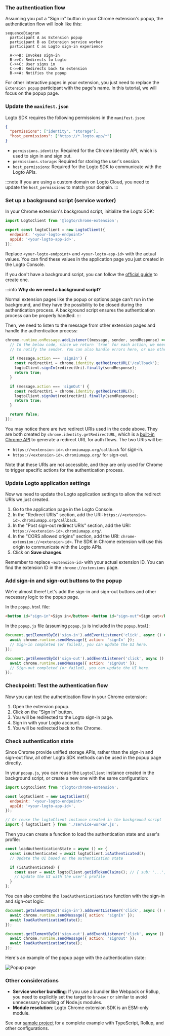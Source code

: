### The authentication flow

Assuming you put a "Sign in" button in your Chrome extension's popup, the authentication flow will look like this:

```mermaid
sequenceDiagram
  participant A as Extension popup
  participant B as Extension service worker
  participant C as Logto sign-in experience

  A->>B: Invokes sign-in
  B->>C: Redirects to Logto
  C->>C: User signs in
  C->>B: Redirects back to extension
  B->>A: Notifies the popup
```

For other interactive pages in your extension, you just need to replace the `Extension popup` participant with the page's name. In this tutorial, we will focus on the popup page.

### Update the `manifest.json`

Logto SDK requires the following permissions in the `manifest.json`:

```json title="manifest.json"
{
  "permissions": ["identity", "storage"],
  "host_permissions": ["https://*.logto.app/*"]
}
```

- `permissions.identity`: Required for the Chrome Identity API, which is used to sign in and sign out.
- `permissions.storage`: Required for storing the user's session.
- `host_permissions`: Required for the Logto SDK to communicate with the Logto APIs.

:::note
If you are using a custom domain on Logto Cloud, you need to update the `host_permissions` to match your domain.
:::

### Set up a background script (service worker)

In your Chrome extension's background script, initialize the Logto SDK:

```js title="service-worker.js"
import LogtoClient from '@logto/chrome-extension';

export const logtoClient = new LogtoClient({
  endpoint: '<your-logto-endpoint>'
  appId: '<your-logto-app-id>',
});
```

Replace `<your-logto-endpoint>` and `<your-logto-app-id>` with the actual values. You can find these values in the application page you just created in the Logto Console.

If you don't have a background script, you can follow the [official guide](https://developer.chrome.com/docs/extensions/develop/concepts/service-workers/basics) to create one.

:::info
**Why do we need a background script?**

Normal extension pages like the popup or options page can't run in the background, and they have the possibility to be closed during the authentication process. A background script ensures the authentication process can be properly handled.
:::

Then, we need to listen to the message from other extension pages and handle the authentication process:

```js title="service-worker.js"
chrome.runtime.onMessage.addListener((message, sender, sendResponse) => {
  // In the below code, since we return `true` for each action, we need to call `sendResponse`
  // to notify the sender. You can also handle errors here, or use other ways to notify the sender.

  if (message.action === 'signIn') {
    const redirectUri = chrome.identity.getRedirectURL('/callback');
    logtoClient.signIn(redirectUri).finally(sendResponse);
    return true;
  }

  if (message.action === 'signOut') {
    const redirectUri = chrome.identity.getRedirectURL();
    logtoClient.signOut(redirectUri).finally(sendResponse);
    return true;
  }

  return false;
});
```

You may notice there are two redirect URIs used in the code above. They are both created by `chrome.identity.getRedirectURL`, which is a [built-in Chrome API](https://developer.chrome.com/docs/extensions/reference/api/identity#method-getRedirectURL) to generate a redirect URL for auth flows. The two URIs will be:

- `https://<extension-id>.chromiumapp.org/callback` for sign-in.
- `https://<extension-id>.chromiumapp.org/` for sign-out.

Note that these URIs are not accessible, and they are only used for Chrome to trigger specific actions for the authentication process.

### Update Logto application settings

Now we need to update the Logto application settings to allow the redirect URIs we just created.

1. Go to the application page in the Logto Console.
2. In the "Redirect URIs" section, add the URI: `https://<extension-id>.chromiumapp.org/callback`.
3. In the "Post sign-out redirect URIs" section, add the URI: `https://<extension-id>.chromiumapp.org/`.
4. In the "CORS allowed origins" section, add the URI: `chrome-extension://<extension-id>`. The SDK in Chrome extension will use this origin to communicate with the Logto APIs.
5. Click on **Save changes**.

Remember to replace `<extension-id>` with your actual extension ID. You can find the extension ID in the `chrome://extensions` page.

### Add sign-in and sign-out buttons to the popup

We're almost there! Let's add the sign-in and sign-out buttons and other necessary logic to the popup page.

In the `popup.html` file:

```html title="popup.html"
<button id="sign-in">Sign in</button> <button id="sign-out">Sign out</button>
```

In the `popup.js` file (assuming `popup.js` is included in the `popup.html`):

```js title="popup.js"
document.getElementById('sign-in').addEventListener('click', async () => {
  await chrome.runtime.sendMessage({ action: 'signIn' });
  // Sign-in completed (or failed), you can update the UI here.
});

document.getElementById('sign-out').addEventListener('click', async () => {
  await chrome.runtime.sendMessage({ action: 'signOut' });
  // Sign-out completed (or failed), you can update the UI here.
});
```

### Checkpoint: Test the authentication flow

Now you can test the authentication flow in your Chrome extension:

1. Open the extension popup.
2. Click on the "Sign in" button.
3. You will be redirected to the Logto sign-in page.
4. Sign in with your Logto account.
5. You will be redirected back to the Chrome.

### Check authentication state

Since Chrome provide unified storage APIs, rather than the sign-in and sign-out flow, all other Logto SDK methods can be used in the popup page directly.

In your `popup.js`, you can reuse the `LogtoClient` instance created in the background script, or create a new one with the same configuration:

```js title="popup.js"
import LogtoClient from '@logto/chrome-extension';

const logtoClient = new LogtoClient({
  endpoint: '<your-logto-endpoint>'
  appId: '<your-logto-app-id>',
});

// Or reuse the logtoClient instance created in the background script
import { logtoClient } from './service-worker.js';
```

Then you can create a function to load the authentication state and user's profile:

```js title="popup.js"
const loadAuthenticationState = async () => {
  const isAuthenticated = await logtoClient.isAuthenticated();
  // Update the UI based on the authentication state

  if (isAuthenticated) {
    const user = await logtoClient.getIdTokenClaims(); // { sub: '...', email: '...', ... }
    // Update the UI with the user's profile
  }
};
```

You can also combine the `loadAuthenticationState` function with the sign-in and sign-out logic:

```js title="popup.js"
document.getElementById('sign-in').addEventListener('click', async () => {
  await chrome.runtime.sendMessage({ action: 'signIn' });
  await loadAuthenticationState();
});

document.getElementById('sign-out').addEventListener('click', async () => {
  await chrome.runtime.sendMessage({ action: 'signOut' });
  await loadAuthenticationState();
});
```

Here's an example of the popup page with the authentication state:

![Popup page](./extension-popup.webp)

### Other considerations

- **Service worker bundling**: If you use a bundler like Webpack or Rollup, you need to explicitly set the target to `browser` or similar to avoid unnecessary bundling of Node.js modules.
- **Module resolution**: Logto Chrome extension SDK is an ESM-only module.

See our [sample project](https://github.com/logto-io/js/tree/HEAD/packages/chrome-extension-sample) for a complete example with TypeScript, Rollup, and other configurations.
